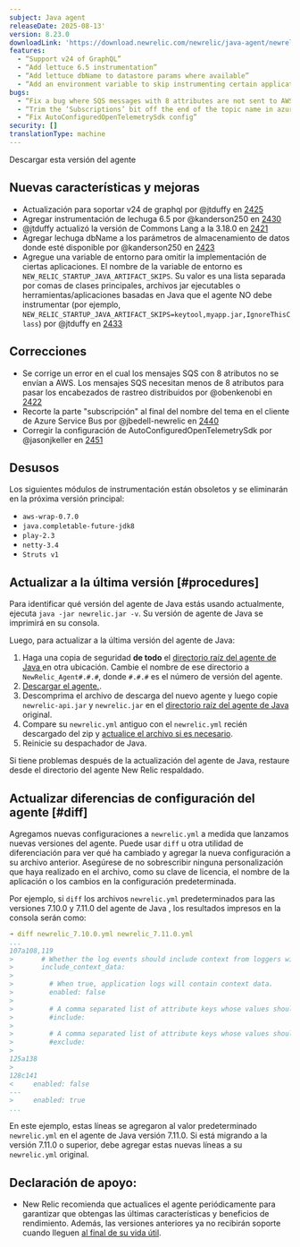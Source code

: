 ```yaml
---
subject: Java agent
releaseDate: 2025-08-13'
version: 8.23.0
downloadLink: 'https://download.newrelic.com/newrelic/java-agent/newrelic-agent/8.23.0/'
features:
  - “Support v24 of GraphQL”
  - “Add lettuce 6.5 instrumentation”
  - “Add lettuce dbName to datastore params where available”
  - “Add an environment variable to skip instrumenting certain applications”
bugs:
  - “Fix a bug where SQS messages with 8 attributes are not sent to AWS”
  - “Trim the ‘Subscriptions’ bit off the end of the topic name in azure service bus client”
  - “Fix AutoConfiguredOpenTelemetrySdk config”
security: []
translationType: machine
---
```


<ButtonGroup>
  <ButtonLink role="button" to="https://download.newrelic.com/newrelic/java-agent/newrelic-agent/8.23.0/" variant="primary">
    Descargar esta versión del agente
  </ButtonLink>
</ButtonGroup>

## Nuevas características y mejoras

* Actualización para soportar v24 de graphql por @jtduffy en [2425](https://github.com/newrelic/newrelic-java-agent/pull/2425)
* Agregar instrumentación de lechuga 6.5 por @kanderson250 en [2430](https://github.com/newrelic/newrelic-java-agent/pull/2430)
* @jtduffy actualizó la versión de Commons Lang a la 3.18.0 en [2421](https://github.com/newrelic/newrelic-java-agent/pull/2421)
* Agregar lechuga dbName a los parámetros de almacenamiento de datos donde esté disponible por @kanderson250 en [2423](https://github.com/newrelic/newrelic-java-agent/pull/2423)
* Agregue una variable de entorno para omitir la implementación de ciertas aplicaciones. El nombre de la variable de entorno es `NEW_RELIC_STARTUP_JAVA_ARTIFACT_SKIPS`. Su valor es una lista separada por comas de clases principales, archivos jar ejecutables o herramientas/aplicaciones basadas en Java que el agente NO debe instrumentar (por ejemplo, `NEW_RELIC_STARTUP_JAVA_ARTIFACT_SKIPS=keytool,myapp.jar,IgnoreThisClass`) por @jtduffy en [2433](https://github.com/newrelic/newrelic-java-agent/pull/2433)

## Correcciones

* Se corrige un error en el cual los mensajes SQS con 8 atributos no se envían a AWS. Los mensajes SQS necesitan menos de 8 atributos para pasar los encabezados de rastreo distribuidos por @obenkenobi en [2422](https://github.com/newrelic/newrelic-java-agent/pull/2422)
* Recorte la parte &quot;subscripción&quot; al final del nombre del tema en el cliente de Azure Service Bus por @jbedell-newrelic en [2440](https://github.com/newrelic/newrelic-java-agent/pull/2440)
* Corregir la configuración de AutoConfiguredOpenTelemetrySdk por @jasonjkeller en [2451](https://github.com/newrelic/newrelic-java-agent/pull/2451)

## Desusos

Los siguientes módulos de instrumentación están obsoletos y se eliminarán en la próxima versión principal:

* `aws-wrap-0.7.0`
* `java.completable-future-jdk8`
* `play-2.3`
* `netty-3.4`
* `Struts v1`

## Actualizar a la última versión [#procedures]

Para identificar qué versión del agente de Java estás usando actualmente, ejecuta `java -jar newrelic.jar -v`. Su versión de agente de Java se imprimirá en su consola.

Luego, para actualizar a la última versión del agente de Java:

1. Haga una copia de seguridad **de todo** el [directorio raíz del agente de Java ](/docs/agents/manage-apm-agents/troubleshooting/find-agent-root-directory#java-agent)en otra ubicación. Cambie el nombre de ese directorio a `NewRelic_Agent#.#.#`, donde `#.#.#` es el número de versión del agente.
2. [Descargar el agente.](/docs/release-notes/agent-release-notes/java-release-notes).
3. Descomprima el archivo de descarga del nuevo agente y luego copie `newrelic-api.jar` y `newrelic.jar` en el [directorio raíz del agente de Java](/docs/agents/manage-apm-agents/troubleshooting/find-agent-root-directory#java-agent) original.
4. Compare su `newrelic.yml` antiguo con el `newrelic.yml` recién descargado del zip y [actualice el archivo si es necesario](#diff).
5. Reinicie su despachador de Java.

Si tiene problemas después de la actualización del agente de Java, restaure desde el directorio del agente New Relic respaldado.

## Actualizar diferencias de configuración del agente [#diff]

Agregamos nuevas configuraciones a `newrelic.yml` a medida que lanzamos nuevas versiones del agente. Puede usar `diff` u otra utilidad de diferenciación para ver qué ha cambiado y agregar la nueva configuración a su archivo anterior. Asegúrese de no sobrescribir ninguna personalización que haya realizado en el archivo, como su clave de licencia, el nombre de la aplicación o los cambios en la configuración predeterminada.

Por ejemplo, si `diff` los archivos `newrelic.yml` predeterminados para las versiones 7.10.0 y 7.11.0 del agente de Java , los resultados impresos en la consola serán como:

```yaml
➜ diff newrelic_7.10.0.yml newrelic_7.11.0.yml
...
107a108,119
>       # Whether the log events should include context from loggers with support for that.
>       include_context_data:
>
>         # When true, application logs will contain context data.
>         enabled: false
>
>         # A comma separated list of attribute keys whose values should be sent to New Relic.
>         #include:
>
>         # A comma separated list of attribute keys whose values should not be sent to New Relic.
>         #exclude:
>
125a138
>
128c141
<     enabled: false
---
>     enabled: true
...
```

En este ejemplo, estas líneas se agregaron al valor predeterminado `newrelic.yml` en el agente de Java versión 7.11.0. Si está migrando a la versión 7.11.0 o superior, debe agregar estas nuevas líneas a su `newrelic.yml` original.

## Declaración de apoyo:

* New Relic recomienda que actualices el agente periódicamente para garantizar que obtengas las últimas características y beneficios de rendimiento. Además, las versiones anteriores ya no recibirán soporte cuando lleguen [al final de su vida útil](https://docs.newrelic.com/docs/using-new-relic/cross-product-functions/install-configure/notification-changes-new-relic-saas-features-distributed-software/).